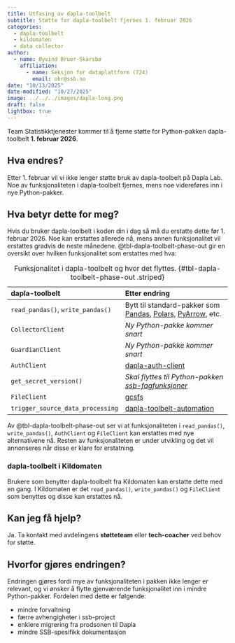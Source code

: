 ```yaml
---
title: Utfasing av dapla-toolbelt
subtitle: Støtte for dapla-toolbelt fjernes 1. februar 2026
categories:
  - dapla-toolbelt
  - kildomaten
  - data collector
author:
  - name: Øyvind Bruer-Skarsbø
    affiliation: 
      - name: Seksjon for dataplattform (724)
        email: obr@ssb.no
date: "10/13/2025"
date-modified: "10/27/2025"
image: ../../../images/dapla-long.png
draft: false
lightbox: true
---
```


Team Statistikktjenester kommer til å fjerne støtte for Python-pakken dapla-toolbelt **1. februar 2026**.

## Hva endres? 

Etter 1. februar vil vi ikke lenger støtte bruk av dapla-toolbelt på Dapla Lab. Noe av funksjonaliteten i dapla-toolbelt fjernes, mens noe videreføres inn i nye Python-pakker.

## Hva betyr dette for meg? 
Hvis du bruker dapla-toolbelt i koden din i dag så må du erstatte dette før 1. februar 2026. Noe kan erstattes allerede nå, mens annen funksjonalitet vil erstattes gradvis de neste månedene. @tbl-dapla-toolbelt-phase-out gir en oversikt over hvilken funksjonalitet som erstattes med hva:

| dapla-toolbelt                    | Etter endring                                                   |
|:----------------------------------|:----------------------------------------------------------------|
| `read_pandas()`, `write_pandas()` | Bytt til standard-pakker som [Pandas](https://pandas.pydata.org/docs/reference/api/pandas.read_parquet.html), [Polars](https://docs.pola.rs/api/python/stable/reference/api/polars.read_parquet.html), [PyArrow](https://arrow.apache.org/docs/python/parquet.html), etc.      |
| `CollectorClient`                 | *Ny Python-pakke kommer snart*  | 
| `GuardianClient`                  | *Ny Python-pakke kommer snart*  |
| `AuthClient`                      | [dapla-auth-client](https://manual.dapla.ssb.no/statistikkere/dapla-auth-client.html) |
| `get_secret_version()`            | *Skal flyttes til Python-pakken [ssb-fagfunksjoner](https://github.com/statisticsnorway/ssb-fagfunksjoner)*                                                  |
| `FileClient`                      |  [gcsfs](https://gcsfs.readthedocs.io/en/latest/)                       |
| `trigger_source_data_processing`  | [dapla-toolbelt-automation](https://pypi.org/project/dapla-toolbelt-automation/) |

: Funksjonalitet i dapla-toolbelt og hvor det flyttes. {#tbl-dapla-toolbelt-phase-out .striped}

Av @tbl-dapla-toolbelt-phase-out ser vi at funksjonaliteten i `read_pandas()`, `write_pandas()`, `AuthClient` og `FileClient` kan erstattes med nye alternativene nå. Resten av funksjonaliteten er under utvikling og det vil annonseres når disse er klare for erstatning.  


### dapla-toolbelt i Kildomaten

Brukere som benytter dapla-toolbelt fra Kildomaten kan erstatte dette med en gang. I Kildomaten er det `read_pandas()`, `write_pandas()` og `FileClient` som benyttes og disse kan erstattes nå. 

## Kan jeg få hjelp? 
Ja. Ta kontakt med avdelingens **støtteteam** eller **tech-coacher** ved behov for støtte.

## Hvorfor gjøres endringen?
Endringen gjøres fordi mye av funksjonaliteten i pakken ikke lenger er relevant, og vi ønsker å flytte gjenværende funksjonalitet inn i mindre Python-pakker. Fordelen med dette er følgende:

- mindre forvaltning
- færre avhengigheter i ssb-project
- enklere migrering fra prodsonen til Dapla
- mindre SSB-spesifikk dokumentasjon
